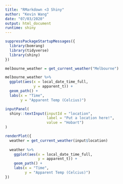 ```yaml
---
title: "RMarkdown <3 Shiny"
author: "Kevin Wang"
date: "07/03/2020"
output: html_document
runtime: shiny
---
```


```r
suppressPackageStartupMessages({
  library(bomrang)
  library(tidyverse)
  library(shiny)
})
```


```r
melbourne_weather = get_current_weather("Melbourne")

melbourne_weather %>% 
  ggplot(aes(x = local_date_time_full,
             y = apparent_t)) +
  geom_path() +
  labs(x = "Time", 
       y = "Apparent Temp (Celcius)")
```


```r
inputPanel(
  shiny::textInput(inputId = "location",
                   label = "Put a location here!",
                   value = "Hobart")
)

renderPlot({
  weather = get_current_weather(input$location)
  
  weather %>% 
    ggplot(aes(x = local_date_time_full,
               y = apparent_t)) +
    geom_path() +
    labs(x = "Time", 
         y = "Apparent Temp (Celcius)")
})
```
